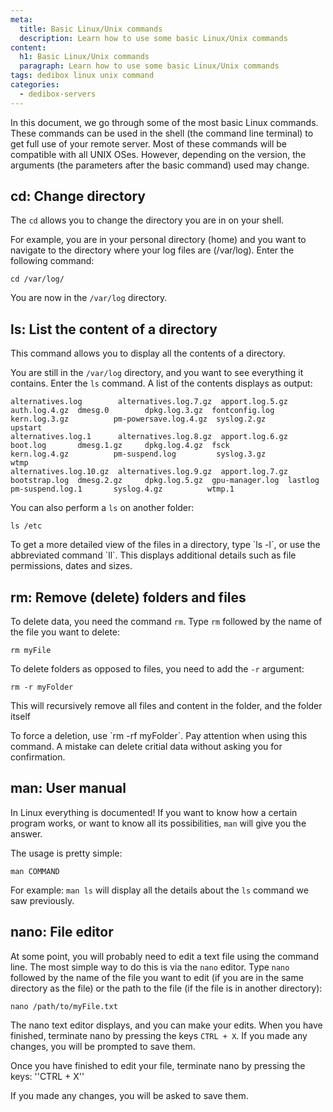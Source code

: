 ```yaml
---
meta:
  title: Basic Linux/Unix commands
  description: Learn how to use some basic Linux/Unix commands
content:
  h1: Basic Linux/Unix commands
  paragraph: Learn how to use some basic Linux/Unix commands
tags: dedibox linux unix command 
categories:
  - dedibox-servers
---
```


In this document, we go through some of the most basic Linux commands. These commands can be used in the shell (the command line terminal) to get full use of your remote server. Most of these commands will be compatible with all UNIX OSes. However, depending on the version, the arguments (the parameters after the basic command) used may change.

## cd: Change directory

The `cd` allows you to change the directory you are in on your shell.

For example, you are in your personal directory (home) and you want to navigate to the directory where your log files are (/var/log). Enter the following command:

```
cd /var/log/
```

You are now in the `/var/log` directory.

## ls: List the content of a directory

This command allows you to display all the contents of a directory.

You are still in the `/var/log` directory, and you want to see everything it contains. Enter the `ls` command. A list of the contents displays as output:

```ls
alternatives.log        alternatives.log.7.gz  apport.log.5.gz  auth.log.4.gz  dmesg.0        dpkg.log.3.gz  fontconfig.log   kern.log.3.gz          pm-powersave.log.4.gz  syslog.2.gz          upstart
alternatives.log.1      alternatives.log.8.gz  apport.log.6.gz  boot.log       dmesg.1.gz     dpkg.log.4.gz  fsck             kern.log.4.gz          pm-suspend.log         syslog.3.gz          wtmp
alternatives.log.10.gz  alternatives.log.9.gz  apport.log.7.gz  bootstrap.log  dmesg.2.gz     dpkg.log.5.gz  gpu-manager.log  lastlog                pm-suspend.log.1       syslog.4.gz          wtmp.1
```

You can also perform a `ls` on another folder: 
```
ls /etc 
```

<Message type="tip">
  To get a more detailed view of the files in a directory, type `ls -l`, or use the abbreviated command `ll`. This displays additional details such as file permissions, dates and sizes.
</Message>

## rm: Remove (delete) folders and files

To delete data, you need the command `rm`. Type `rm` followed by the name of the file you want to delete:

```
rm myFile
```

To delete folders as opposed to files, you need to add the `-r` argument:

```
rm -r myFolder
```

This will recursively remove all files and content in the folder, and the folder itself

<Message type="tip">
  To force a deletion, use `rm -rf myFolder`. Pay attention when using this command. A mistake can delete critial data without asking you for confirmation.
</Message>

## man: User manual

In Linux everything is documented! If you want to know how a certain program works, or want to know all its possibilities, `man` will give you the answer.

The usage is pretty simple: 

```
man COMMAND
```

For example: `man ls` will display all the details about the `ls` command we saw previously.

## nano: File editor

At some point, you will probably need to edit a text file using the command line. The most simple way to do this is via the `nano` editor. Type `nano` followed by the name of the file you want to edit (if you are in the same directory as the file) or the path to the file (if the file is in another directory):

```
nano /path/to/myFile.txt
```

The nano text editor displays, and you can make your edits. When you have finished, terminate nano by pressing the keys `CTRL + X`. If you made any changes, you will be prompted to save them.

Once you have finished to edit your file, terminate nano by pressing the keys: ''CTRL + X''

If you made any changes, you will be asked to save them.
